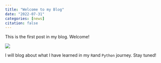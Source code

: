 ```yaml
---
title: "Welcome to my Blog"
date: "2022-07-31"
categories: [news]
citation: false
---
```


This is the first post in my blog. Welcome!

![](media/thumbnail.jpg)

I will blog about what I have learned in my `R`and `Python` journey. Stay tuned!
